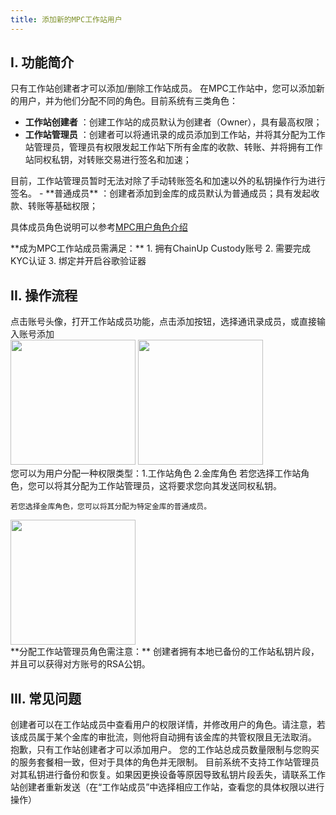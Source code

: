 ```yaml
---
title: 添加新的MPC工作站用户
---
```


## I. 功能简介

<Note>只有工作站创建者才可以添加/删除工作站成员。</Note>
在MPC工作站中，您可以添加新的用户，并为他们分配不同的角色。目前系统有三类角色：

- **工作站创建者** ：创建工作站的成员默认为创建者（Owner），具有最高权限；
- **工作站管理员** ：创建者可以将通讯录的成员添加到工作站，并将其分配为工作站管理员，管理员有权限发起工作站下所有金库的收款、转账、并将拥有工作站同权私钥，对转账交易进行签名和加速；
<Tip> 
目前，工作站管理员暂时无法对除了手动转账签名和加速以外的私钥操作行为进行签名。
</Tip>
- **普通成员** ：创建者添加到金库的成员默认为普通成员；具有发起收款、转账等基础权限；

具体成员角色说明可以参考[MPC用户角色介绍](/help-center/manage-mpc/user-setting/user-role)

<Tip>
**成为MPC工作站成员需满足：**
1. 拥有ChainUp Custody账号
2. 需要完成KYC认证
3. 绑定并开启谷歌验证器
</Tip>

## II. 操作流程

<Steps>
<Step title="添加工作站成员">
   点击账号头像，打开工作站成员功能，点击添加按钮，选择通讯录成员，或直接输入账号添加

<div className="w-full flex items-center justify-center"> 
<CardGroup cols={2}>
<img src="/images/user-guide/add1cn.jpg" width="200"/>
<img src="/images/user-guide/add2cn.jpg" width="200"/>
</CardGroup>
</div>
</Step>

<Step title="分配新成员角色">
    您可以为用户分配一种权限类型：1.工作站角色 2.金库角色
    若您选择工作站角色，您可以将其分配为工作站管理员，这将要求您向其发送同权私钥。

    若您选择金库角色，您可以将其分配为特定金库的普通成员。
<div className="w-full flex items-center justify-center"> 
<img src="/images/user-guide/add3cn.jpg" width="200"/>
</div>
<Tip>
**分配工作站管理员角色需注意：**
创建者拥有本地已备份的工作站私钥片段，并且可以获得对方账号的RSA公钥。
</Tip>

</Tip>
</Step>


## III. 常见问题

<Accordion title="如何修改用户的角色？">
创建者可以在工作站成员中查看用户的权限详情，并修改用户的角色。请注意，若该成员属于某个金库的审批流，则他将自动拥有该金库的共管权限且无法取消。
</Accordion>

<Accordion title="如果我不是工作站创建者，我可以添加用户吗？">
抱歉，只有工作站创建者才可以添加用户。
</Accordion>

<Accordion title="工作站的角色限制？">
您的工作站总成员数量限制与您购买的服务套餐相一致，但对于具体的角色并无限制。
</Accordion>

<Accordion title="工作站管理员如何管理他的私钥？">
目前系统不支持工作站管理员对其私钥进行备份和恢复。如果因更换设备等原因导致私钥片段丢失，请联系工作站创建者重新发送（在“工作站成员”中选择相应工作站，查看您的具体权限以进行操作）
</Accordion>


